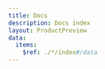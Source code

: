 ```yaml
---
title: Docs
description: Docs index
layout: ProductPreview
data:
  items:
    $ref: ./*/index#/data
---
```


<Hero
  datestamp={meta.lastModifiedDate}
  description="Browse our documentation."
  image=""
  title={meta.title}
/>

<PageFilterView view={meta.data.items} />
